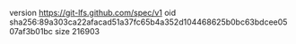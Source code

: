 version https://git-lfs.github.com/spec/v1
oid sha256:89a303ca22afacad51a37fc65b4a352d104468625b0bc63bdcee0507af3b01bc
size 216903
